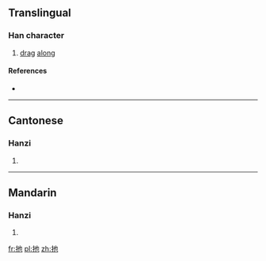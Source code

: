 ==Translingual==

===Han character===
{{Han char|rn=64|rad=手|as=03|sn=6|four=5401<sub>2</sub>|canj=手心木 (QPD)|ids=⿰[[扌]][[也]]}}

# [[drag]] [[along]]

====References====
* {{Han ref|kx=0418.050|dkj=11805|dj=0764.220|hdz=31832.050|uh=6261|ud=25185|bh=C9E6|bd=51686}}

----

==Cantonese==

===Hanzi===
{{yue-hanzi|jyut=[[to1]], [[ci2]]|y=to1, chi2}}

# {{defn|lang=yue|sort=手03}}

----

==Mandarin==

===Hanzi===
{{cmn-hanzi|pin=[[tuō]] ([[tuo1]]), [[chǐ]] ([[chi3]]), [[yǐ]] ([[yi3]])|wg=t'o<sup>1</sup>, ch'ih<sup>3</sup>, i<sup>3</sup>}}

# {{defn|lang=cmn|sort=手03}}

[[fr:扡]]
[[pl:扡]]
[[zh:扡]]